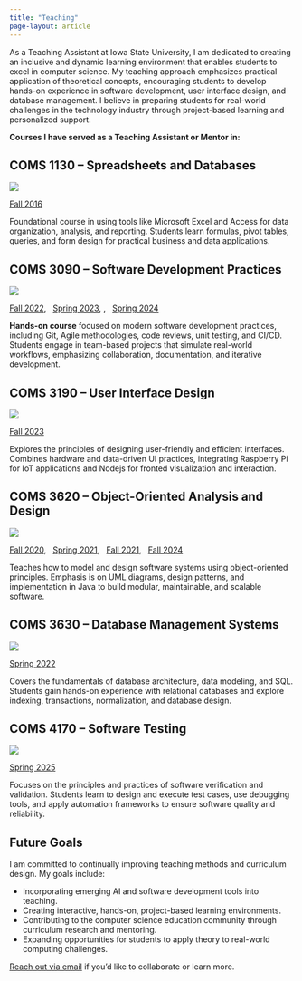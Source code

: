 ```yaml
---
title: "Teaching"
page-layout: article
---
```


As a Teaching Assistant at Iowa State University, I am dedicated to creating an inclusive and dynamic learning environment that enables students to excel in computer science. My teaching approach emphasizes practical application of theoretical concepts, encouraging students to develop hands-on experience in software development, user interface design, and database management. I believe in preparing students for real-world challenges in the technology industry through project-based learning and personalized support.

**Courses I have served as a Teaching Assistant or Mentor in:**



## COMS 1130 – Spreadsheets and Databases

::: {.grid}

::: {.g-col-12 .g-col-md-2}
![](/misc/info/teaching/spreadsheets.png)
:::

::: {.g-col-12 .g-col-md-10}
[Fall 2016](/teaching/coms1130/)

Foundational course in using tools like Microsoft Excel and Access for data organization, analysis, and reporting. Students learn formulas, pivot tables, queries, and form design for practical business and data applications.
:::

:::



## COMS 3090 – Software Development Practices

::: {.grid}

::: {.g-col-12 .g-col-md-2}
![](/misc/info/teaching/software_development.png)
:::

::: {.g-col-12 .g-col-md-10}
[Fall 2022](/teaching/coms3090/), &nbsp; [Spring 2023](/teaching/coms3090/), , &nbsp; [Spring 2024](/teaching/coms3090/)

**Hands-on course** focused on modern software development practices, including Git, Agile methodologies, code reviews, unit testing, and CI/CD. Students engage in team-based projects that simulate real-world workflows, emphasizing collaboration, documentation, and iterative development.
:::

:::



## COMS 3190 – User Interface Design

::: {.grid}

::: {.g-col-12 .g-col-md-2}
![](/misc/info/teaching/user_interface.png)
:::

::: {.g-col-12 .g-col-md-10}
[Fall 2023](/teaching/coms3190/)

Explores the principles of designing user-friendly and efficient interfaces. Combines hardware and data-driven UI practices, integrating Raspberry Pi for IoT applications and Nodejs for fronted visualization and interaction.
:::

:::



## COMS 3620 – Object-Oriented Analysis and Design

::: {.grid}

::: {.g-col-12 .g-col-md-2}
![](/misc/info/teaching/object_oriented.png)
:::

::: {.g-col-12 .g-col-md-10}
[Fall 2020](/teaching/coms3620/), &nbsp; [Spring 2021](/teaching/coms3620/), &nbsp; [Fall 2021](/teaching/coms3620/), &nbsp; [Fall 2024](/teaching/coms3620/)

Teaches how to model and design software systems using object-oriented principles. Emphasis is on UML diagrams, design patterns, and implementation in Java to build modular, maintainable, and scalable software.
:::

:::



## COMS 3630 – Database Management Systems

::: {.grid}

::: {.g-col-12 .g-col-md-2}
![](/misc/info/teaching/databases.png)
:::

::: {.g-col-12 .g-col-md-10}
[Spring 2022](/teaching/coms3630/)

Covers the fundamentals of database architecture, data modeling, and SQL. Students gain hands-on experience with relational databases and explore indexing, transactions, normalization, and database design.
:::

:::



## COMS 4170 – Software Testing

::: {.grid}

::: {.g-col-12 .g-col-md-2}
![](/misc/info/teaching/software_testing.png)
:::

::: {.g-col-12 .g-col-md-10}
[Spring 2025](/teaching/coms4170/)

Focuses on the principles and practices of software verification and validation. Students learn to design and execute test cases, use debugging tools, and apply automation frameworks to ensure software quality and reliability.
:::

:::


## Future Goals

I am committed to continually improving teaching methods and curriculum design. My goals include:

- Incorporating emerging AI and software development tools into teaching.
- Creating interactive, hands-on, project-based learning environments.
- Contributing to the computer science education community through curriculum research and mentoring.
- Expanding opportunities for students to apply theory to real-world computing challenges.

[Reach out via email](mailto:cs.kundann@gmail.com) if you'd like to collaborate or learn more.
